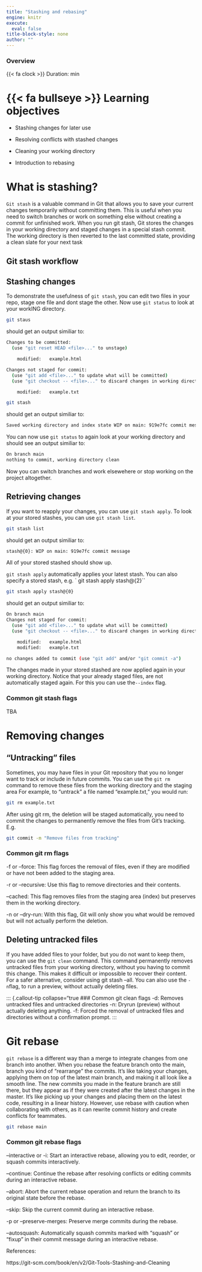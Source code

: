 ```yaml
---
title: "Stashing and rebasing"
engine: knitr
execute:
  eval: false
title-block-style: none
author: ""
---
```


::: callout-note
### Overview

{{< fa clock >}} Duration: min
:::

# {{< fa bullseye >}} Learning objectives
- Stashing changes for later use

- Resolving conflicts with stashed changes

- Cleaning your working directory

- Introduction to rebasing

# What is stashing?
`Git stash` is a valuable command in Git that allows you to save your current changes temporarily without committing them.
This is useful when you need to switch branches or work on something else without creating a commit for unfinished work.
When you run git stash, Git stores the changes in your working directory and staged changes in a special stash commit.
The working directory is then reverted to the last committed state, providing a clean slate for your next task

## Git stash workflow

## Stashing changes
To demonstrate the usefulness of `git stash`, you can edit two files in your repo, stage one file and dont stage the other.
Now use `git status` to look at your workING directory.

```bash
git staus
```
should get an output similiar to:

```bash
Changes to be committed:
  (use "git reset HEAD <file>..." to unstage)

	modified:   example.html

Changes not staged for commit:
  (use "git add <file>..." to update what will be committed)
  (use "git checkout -- <file>..." to discard changes in working directory)

	modified:   example.txt   
```

```bash
git stash
````
should get an output similiar to:

```bash
Saved working directory and index state WIP on main: 919e7fc commit message
```
You can now use `git status` to again look at your working directory and should see an output similiar to:
```bash
On branch main
nothing to commit, working directory clean
````
Now you can switch branches and work elsewehere or stop working on the project altogether.

## Retrieving changes
If you want to reapply your changes, you can use `git stash apply`. 
To look at your stored stashes, you can use `git stash list`.
```bash
git stash list
````
should get an output similiar to:
```bash
stash@{0}: WIP on main: 919e7fc commit message
````
All of your stored stashed should show up.

`git stash apply` automatically applies your latest stash.
You can also specify a stored stash, e.g. ` git stash apply stash@{2}``

```bash
git stash apply stash@{0}
```
should get an output similiar to:
```bash
On branch main
Changes not staged for commit:
  (use "git add <file>..." to update what will be committed)
  (use "git checkout -- <file>..." to discard changes in working directory)

	modified:   example.html
	modified:   example.txt

no changes added to commit (use "git add" and/or "git commit -a")
```

The changes made in your stored stashed are now applied again in your working directory.
Notice that your already staged files, are not automatically staged again.
For this you can use the`--index` flag.

::: {.callout-tip collapse="true"}
### Common git stash flags
TBA
:::

# Removing changes
## 
## "Untracking" files
Sometimes, you may have files in your Git repository that you no longer want to track or include in future commits. 
You can use the `git rm` command to remove these files from the working directory and the staging area
For example, to "untrack" a file named "example.txt," you would run:
```bash
git rm example.txt
````
After using git rm, the deletion will be staged automatically,  you need to commit the changes to permanently remove the files from Git's tracking.
E.g.
```bash
git commit -m "Remove files from tracking"
````
::: {.callout-tip collapse="true"}
### Common git rm flags
-f or --force: This flag forces the removal of files, even if they are modified or have not been added to the staging area. 

-r or --recursive: Use this flag to remove directories and their contents. 

--cached: This flag removes files from the staging area (index) but preserves them in the working directory. 

-n or --dry-run: With this flag, Git will only show you what would be removed but will not actually perform the deletion. 
:::


## Deleting untracked files
If you have added files to your folder, but you do not want to keep them, you can use the `git clean` command.
This command permanently removes untracked files from your working directory, without you having to commit this change.
This makes it difficult or impossible to recover their content.
For a safer alternative, consider using git stash --all. 
You can also use the `-n`flag, to run a preview, without actually deleting files.

::: {.callout-tip collapse="true
### Common git clean flags
-d: Removes untracked files and untracked directories
-n: Dryrun (preview) without actually deleting anything.
-f: Forced the removal of untracked files and directories without a confirmation prompt.
:::

# Git rebase
`git rebase` is a different way than a merge to integrate changes from one branch into another. 
When you rebase the feature branch onto the main, branch you kind of "rearrange" the commits. 
It's like taking your changes, applying them on top of the latest main branch, and making it all look like a smooth line. 
The new commits you made in the feature branch are still there, but they appear as if they were created after the latest changes in the master. 
It's like picking up your changes and placing them on the latest code, resulting in a linear history. However, use rebase with caution when collaborating with others, as it can rewrite commit history and create conflicts for teammates.

```bash
git rebase main
```
::: {.callout-tip collapse="true"}
### Common git rebase flags
--interactive or -i: Start an interactive rebase, allowing you to edit, reorder, or squash commits interactively.

--continue: Continue the rebase after resolving conflicts or editing commits during an interactive rebase.

--abort: Abort the current rebase operation and return the branch to its original state before the rebase.

--skip: Skip the current commit during an interactive rebase.

-p or --preserve-merges: Preserve merge commits during the rebase.

--autosquash: Automatically squash commits marked with "squash" or "fixup" in their commit message during an interactive rebase.
:::

References:

https://git-scm.com/book/en/v2/Git-Tools-Stashing-and-Cleaning